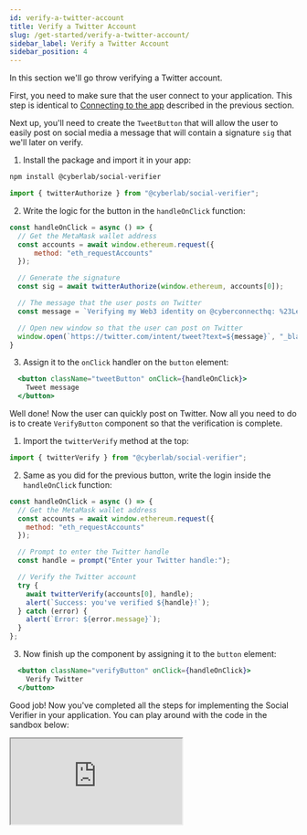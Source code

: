 ```yaml
---
id: verify-a-twitter-account
title: Verify a Twitter Account
slug: /get-started/verify-a-twitter-account/
sidebar_label: Verify a Twitter Account
sidebar_position: 4
---
```


In this section we'll go throw verifying a Twitter account.

First, you need to make sure that the user connect to your application. This step is identical to [Connecting to the app](/get-started/create-a-connection/) described in the previous section.

Next up, you'll need to create the `TweetButton` that will allow the user to easily post on social media a message that will contain a signature `sig` that we'll later on verify.

1. Install the package and import it in your app:
```bash npm2yarn
npm install @cyberlab/social-verifier
```

```jsx title="/src/components/TweetButton.tsx"
import { twitterAuthorize } from "@cyberlab/social-verifier";
```

2. Write the logic for the button in the `handleOnClick` function:
```jsx title="/src/components/TweetButton.tsx"
const handleOnClick = async () => {
  // Get the MetaMask wallet address
  const accounts = await window.ethereum.request({
      method: "eth_requestAccounts"
  });

  // Generate the signature
  const sig = await twitterAuthorize(window.ethereum, accounts[0]);

  // The message that the user posts on Twitter
  const message = `Verifying my Web3 identity on @cyberconnecthq: %23LetsCyberConnect %0A ${sig}`;

  // Open new window so that the user can post on Twitter
  window.open(`https://twitter.com/intent/tweet?text=${message}`, "_blank");
}
```

3. Assign it to the `onClick` handler on the `button` element:
```jsx title="/src/components/TweetButton.tsx"
  <button className="tweetButton" onClick={handleOnClick}>
    Tweet message
  </button>
```

Well done! Now the user can quickly post on Twitter. Now all you need to do is to create `VerifyButton` component so that the verification is complete.

1. Import the `twitterVerify` method at the top:

```jsx title="/src/components/VerifyButton.tsx"
import { twitterVerify } from "@cyberlab/social-verifier";
```

2. Same as you did for the previous button, write the login inside the `handleOnClick` function:

```jsx title="/src/components/VerifyButton.tsx"
const handleOnClick = async () => {
  // Get the MetaMask wallet address
  const accounts = await window.ethereum.request({
    method: "eth_requestAccounts"
  });

  // Prompt to enter the Twitter handle
  const handle = prompt("Enter your Twitter handle:");

  // Verify the Twitter account
  try {
    await twitterVerify(accounts[0], handle);
    alert(`Success: you've verified ${handle}!`);
  } catch (error) {
    alert(`Error: ${error.message}`);
  }
};
```

3. Now finish up the component by assigning it to the `button` element:

```jsx title="/src/components/VerifyButton.tsx"
  <button className="verifyButton" onClick={handleOnClick}>
    Verify Twitter
  </button>
```

Good job! Now you've completed all the steps for implementing the Social Verifier in your application. You can play around with the code in the sandbox below:

<iframe src="https://codesandbox.io/embed/verify-a-twitter-account-d4ddmt?fontsize=14&hidenavigation=1&theme=dark"
    title="verify-a-twitter-account"
    allow="accelerometer; ambient-light-sensor; camera; encrypted-media; geolocation; gyroscope; hid; microphone; midi; payment; usb; vr; xr-spatial-tracking"
    sandbox="allow-forms allow-modals allow-popups allow-presentation allow-same-origin allow-scripts"
></iframe>
